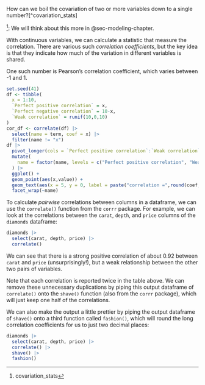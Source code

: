 How can we boil the covariation of two or more variables down to a single number?[^covariation_stats]

^[covariation_stats]: We will think about this more in @sec-modeling-chapter.

With continuous variables, we can calculate a statistic that measure the correlation. There are various such *correlation coefficients*, but the key idea is that they indicate how much of the variation in different variables is shared.

One such number is Pearson's correlation coefficient, which varies between -1 and 1. 

<!-- TODO: 
add mathematical details to appendix 
-->

```r
set.seed(41)
df <- tibble(
  x = 1:10,
  `Perfect positive correlation` = x,
  `Perfect negative correlation` = 10-x,
  `Weak correlation` = runif(10,0,10)
)
cor_df <- correlate(df) |>
  select(name = term, coef = x) |>
  filter(name != "x")
df |>
  pivot_longer(cols = `Perfect positive correlation`:`Weak correlation`) |>
  mutate(
    name = factor(name, levels = c("Perfect positive correlation", "Weak correlation", "Perfect negative correlation"))
  ) |>
  ggplot() +
  geom_point(aes(x,value)) +
  geom_text(aes(x = 5, y = 0, label = paste("correlation =",round(coef,3))), data = cor_df) +
  facet_wrap(~name)
```

To calculate *pairwise* correlations between columns in a dataframe, we can use the `correlate()` function from the `corrr` package. For example, we can look at the correlations between the `carat`, `depth`, and `price` columns of the `diamonds` dataframe:

```r
diamonds |>
  select(carat, depth, price) |>
  correlate()
```

We can see that there is a strong positive correlation of about 0.92 between `carat` and `price` (unsurprisingly!), but a weak relationship between the other two pairs of variables. 

Note that each correlation is reported twice in the table above. We can remove these unnecessary duplications by piping this output dataframe of `correlate()` onto the `shave()` function (also from the `corrr` package), which will just keep one half of the correlations.

We can also make the output a little prettier by piping the output dataframe of `shave()` onto a third function called `fashion()`, which will round the long correlation coefficients for us to just two decimal places:

```r
diamonds |>
  select(carat, depth, price) |>
  correlate() |>
  shave() |>
  fashion()
```

<!-- TODO: 
Exercises on correlation summary statistics
-->

<!-- TODO: 
 - continuous & categorical: group_by then summarize (note that we cannot group_by a continuous variable...)
- categorical variables: counts (cross-tabulation?) and categorical correlation coefficients -> add mathematical details to appendix 
- possibly create a flow chart of options - i.e. what to do if you have X continuous variables and Y categorical?
-->
